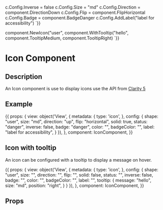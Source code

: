 
c.Config.Inverse = false
c.Config.Size = "md"
c.Config.Direction = component.DirectionDown
c.Config.Flip = component.FlipHorizontal
c.Config.Badge = component.BadgeDanger
c.Config.AddLabel("label for accessibility")
`}}

component.NewIcon("user", component.WithTooltip("hello", component.TooltipMedium, component.TooltipRight)
`}}

<h1>Icon Component</h1>
<h2>Description</h2>
<p>An Icon component is use to display icons use the API from <a href="https://clarity.design/foundation/icons/api/#icon-properties"> Clarity 5 </a></p>

<h2>Example</h2>

<Meta title="Components/Icon" component={IconComponent} />

<Canvas withToolbar>
  <Story name="Icon component" parameters={{ docs: iconDocs }} height="200px" >
    {{
      props: {
        view: object('View', {
          metadata: {
            type: 'icon',
          },
          config: {
            shape: "user",
            size: "md",
            direction: "up",
            flip: "horizontal",
            solid: true,
            status: "danger",
            inverse: false,
            badge: "danger",
            color: "",
            badgeColor: "",
            label: "label for accessibility",
          }
        }),
      },
      component: IconComponent,
    }}
  </Story>
</Canvas>

<h2>Icon with tooltip</h2>
<p>An icon can be configured with a tooltip to display a message on hover.</p>

<Canvas withToolbar>
  <Story name="Icon with tooltip" parameters={{ docs: iconWithTooltipDocs }} height="200px" >
    {{
      props: {
        view: object('View', {
          metadata: {
            type: 'icon',
          },
          config: {
            shape: "user",
            size: "",
            direction: "",
            flip: "",
            solid: false,
            status: "",
            inverse: false,
            badge: "",
            color: "",
            badgeColor: "",
            label: "",
            tooltip: {
              message: "hello",
              size: "md",
              position: "right",
            }
          }
        }),
      },
      component: IconComponent,
    }}
  </Story>
</Canvas>

<h2>Props</h2>
<ArgsTable of={IconComponent} />

